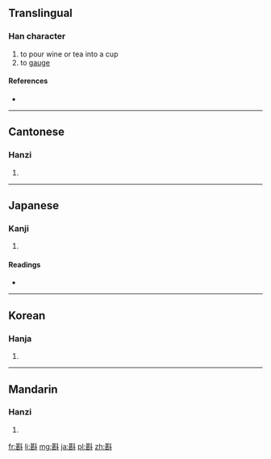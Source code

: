 ==Translingual==

===Han character===
{{Han char|rn=68|rad=斗|as=09|sn=13|four=4470<sub>0</sub>|canj=廿女卜十 (TVYJ)}}

# to pour wine or tea into a cup
# to [[gauge]]

====References====
* {{Han ref|kx=0478.190|dkj=13517|dj=0837.070|hdz=32255.020|uh=659F|ud=26015|bh=B772|bd=46962}}

----

==Cantonese==

===Hanzi===
{{yue-hanzi|jyut=|y=jam1}}

# {{defn|Cantonese|sort=斗09}}

----

==Japanese==

===Kanji===
{{ja-kanji|grade=|rs=斗09}}

# {{defn|Japanese|sort=斗09}}

====Readings====
* {{ja-readings|on=[[しん]] (shin)|kun=[[くむ]] (kumu), [[くみかわす]] (kumikawasu)}}

----

==Korean==

===Hanja===
{{ko-hanja|hangeul=짐|eumhun=|rv=jim|mr=chim|y=cim}}

# {{defn|Korean|sort=斗09}}

----

==Mandarin==

===Hanzi===
{{cmn-hanzi|pin=[[zhēn]] ([[zhen1]])|wg=chen<sup>1</sup>}}

# {{defn|Mandarin|sort=斗09}}

[[fr:斟]]
[[li:斟]]
[[mg:斟]]
[[ja:斟]]
[[pl:斟]]
[[zh:斟]]